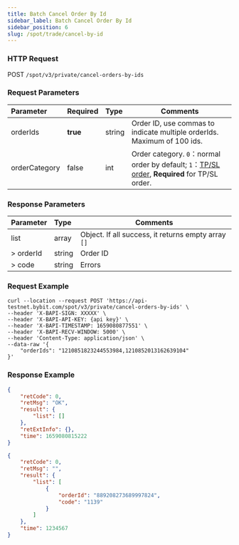 ```yaml
---
title: Batch Cancel Order By Id
sidebar_label: Batch Cancel Order By Id
sidebar_position: 6
slug: /spot/trade/cancel-by-id
---
```



### HTTP Request
POST <code>/spot/v3/private/cancel-orders-by-ids</code>

### Request Parameters
| Parameter | Required | Type | Comments|
|:----- |:-------|:-----|------ |
| orderIds | <b>true</b> | string | Order ID, use commas to indicate multiple orderIds. Maximum of 100 ids. |
| orderCategory | false | int | Order category. <code>0</code>：normal order by default; <code>1</code>：<a href="https://www.bybit.com/en-US/help-center/bybitHC_Article?language=us_EN&id=000001736">TP/SL order</a>, <b>Required</b> for TP/SL order.|

### Response Parameters
| Parameter | Type | Comments|
|:----- |:-----|----- |
| list | array |Object. If all success, it returns empty array `[]` |
| > orderId | string | Order ID |
| > code | string | Errors |

### Request Example

```http
curl --location --request POST 'https://api-testnet.bybit.com/spot/v3/private/cancel-orders-by-ids' \
--header 'X-BAPI-SIGN: XXXXX' \
--header 'X-BAPI-API-KEY: {api key}' \
--header 'X-BAPI-TIMESTAMP: 1659080877551' \
--header 'X-BAPI-RECV-WINDOW: 5000' \
--header 'Content-Type: application/json' \
--data-raw '{
    "orderIds": "1210851823244553984,1210852013162639104"
}'
```

### Response Example

<Tabs>
<TabItem value="success" label="Success">

```json
{
    "retCode": 0,
    "retMsg": "OK",
    "result": {
        "list": []
    },
    "retExtInfo": {},
    "time": 1659080815222
}
```

</TabItem>

<TabItem value="partial-success" label="Partial success">

```json
{
    "retCode": 0,
    "retMsg": "",
    "result": {
        "list": [
            {
                "orderId": "889208273689997824",
                "code": "1139"
            }
        ]
    },
    "time": 1234567
}
```

</TabItem>
</Tabs>
